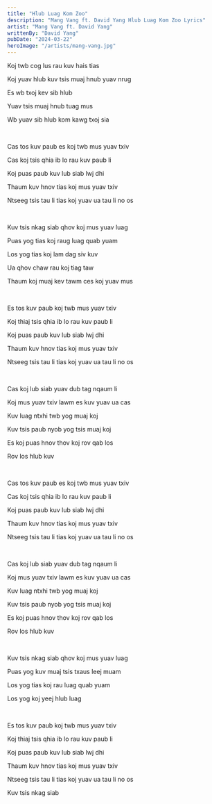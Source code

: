 ```yaml
---
title: "Hlub Luag Kom Zoo"
description: "Mang Vang ft. David Yang Hlub Luag Kom Zoo Lyrics"
artist: "Mang Vang ft. David Yang"
writtenBy: "David Yang"
pubDate: "2024-03-22"
heroImage: "/artists/mang-vang.jpg"
---
```


Koj twb cog lus rau kuv hais tias

Koj yuav hlub kuv tsis muaj hnub yuav nrug

Es wb txoj kev sib hlub

Yuav tsis muaj hnub tuag mus

Wb yuav sib hlub kom kawg txoj sia

<br />

Cas tos kuv paub es koj twb mus yuav txiv

Cas koj tsis qhia ib lo rau kuv paub li

Koj puas paub kuv lub siab lwj dhi

Thaum kuv hnov tias koj mus yuav txiv

Ntseeg tsis tau li tias koj yuav ua tau li no os

<br />

Kuv tsis nkag siab qhov koj mus yuav luag

Puas yog tias koj raug luag quab yuam

Los yog tias koj lam dag siv kuv

Ua qhov chaw rau koj tiag taw

Thaum koj muaj kev tawm ces koj yuav mus

<br />

Es tos kuv paub koj twb mus yuav txiv

Koj thiaj tsis qhia ib lo rau kuv paub li

Koj puas paub kuv lub siab lwj dhi

Thaum kuv hnov tias koj mus yuav txiv

Ntseeg tsis tau li tias koj yuav ua tau li no os

<br />

Cas koj lub siab yuav dub tag nqaum li

Koj mus yuav txiv lawm es kuv yuav ua cas

Kuv luag ntxhi twb yog muaj koj

Kuv tsis paub nyob yog tsis muaj koj

Es koj puas hnov thov koj rov qab los

Rov los hlub kuv

<br />

Cas tos kuv paub es koj twb mus yuav txiv

Cas koj tsis qhia ib lo rau kuv paub li

Koj puas paub kuv lub siab lwj dhi

Thaum kuv hnov tias koj mus yuav txiv

Ntseeg tsis tau li tias koj yuav ua tau li no os

<br />

Cas koj lub siab yuav dub tag nqaum li

Koj mus yuav txiv lawm es kuv yuav ua cas

Kuv luag ntxhi twb yog muaj koj

Kuv tsis paub nyob yog tsis muaj koj

Es koj puas hnov thov koj rov qab los

Rov los hlub kuv

<br />

Kuv tsis nkag siab qhov koj mus yuav luag

Puas yog kuv muaj tsis txaus leej muam

Los yog tias koj rau luag quab yuam

Los yog koj yeej hlub luag

<br />

Es tos kuv paub koj twb mus yuav txiv

Koj thiaj tsis qhia ib lo rau kuv paub li

Koj puas paub kuv lub siab lwj dhi

Thaum kuv hnov tias koj mus yuav txiv

Ntseeg tsis tau li tias koj yuav ua tau li no os

Kuv tsis nkag siab
